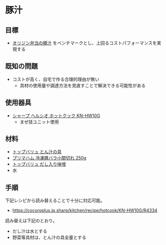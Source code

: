 # 豚汁

## 目標

-   [オリジン弁当の豚汁](https://twitter.com/origin_pr/status/1378843611505168387) をベンチマークとし、上回るコストパフォーマンスを実現する

## 既知の問題

-   コストが高く、自宅で作る合理的理由が無い
    -   具材の使用量や調達方法を見直すことで解決できる可能性がある

## 使用器具

-   [シャープ ヘルシオ ホットクック KN-HW10G](https://jp.sharp/hotcook/products/knhw10g/)
    -   まぜ技ユニット使用

## 材料

-   [トップバリュ とん汁の具](https://www.topvalu.net/items/detail/4901810588541/)
-   [プリマハム 冷凍豚バラ小間切れ 250g](https://www.sej.co.jp/products/a/item/410095/)
-   [トップバリュ だし入り味噌](https://www.topvalu.net/items/detail/4549741149938/)
-   水

## 手順

下記レシピから読み替えることで十分に対応可能。

-   https://cocoroplus.jp.sharp/kitchen/recipe/hotcook/KN-HW10G/R4334

読み替えは下記のとおり。

-   だし汁は水とする
-   野菜等具材は、とん汁の具全量とする
